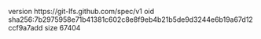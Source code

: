 version https://git-lfs.github.com/spec/v1
oid sha256:7b2975958e71b41381c602c8e8f9eb4b21b5de9d3244e6b19a67d12ccf9a7add
size 67404
